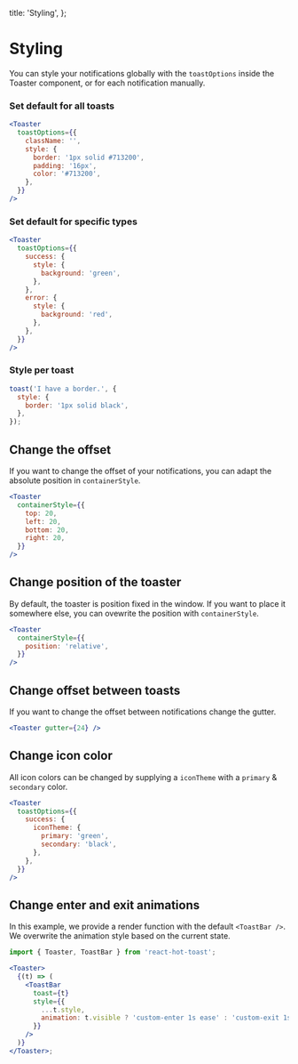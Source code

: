 
  title: 'Styling',
};


# Styling

You can style your notifications globally with the `toastOptions` inside the Toaster component, or for each notification manually.

### Set default for all toasts

```jsx
<Toaster
  toastOptions={{
    className: '',
    style: {
      border: '1px solid #713200',
      padding: '16px',
      color: '#713200',
    },
  }}
/>
```

### Set default for specific types

```jsx
<Toaster
  toastOptions={{
    success: {
      style: {
        background: 'green',
      },
    },
    error: {
      style: {
        background: 'red',
      },
    },
  }}
/>
```

### Style per toast

```jsx
toast('I have a border.', {
  style: {
    border: '1px solid black',
  },
});
```

## Change the offset

If you want to change the offset of your notifications, you can adapt the absolute position in `containerStyle`.

```jsx
<Toaster
  containerStyle={{
    top: 20,
    left: 20,
    bottom: 20,
    right: 20,
  }}
/>
```

## Change position of the toaster

By default, the toaster is position fixed in the window. If you want to place it somewhere else, you can ovewrite the position with `containerStyle`.

```jsx
<Toaster
  containerStyle={{
    position: 'relative',
  }}
/>
```

## Change offset between toasts

If you want to change the offset between notifications change the gutter.

```jsx
<Toaster gutter={24} />
```

## Change icon color

All icon colors can be changed by supplying a `iconTheme` with a `primary` & `secondary` color.

```jsx
<Toaster
  toastOptions={{
    success: {
      iconTheme: {
        primary: 'green',
        secondary: 'black',
      },
    },
  }}
/>
```

## Change enter and exit animations

In this example, we provide a render function with the default `<ToastBar />`. We overwrite the animation style based on the current state.

```jsx
import { Toaster, ToastBar } from 'react-hot-toast';

<Toaster>
  {(t) => (
    <ToastBar
      toast={t}
      style={{
        ...t.style,
        animation: t.visible ? 'custom-enter 1s ease' : 'custom-exit 1s ease',
      }}
    />
  )}
</Toaster>;
```
